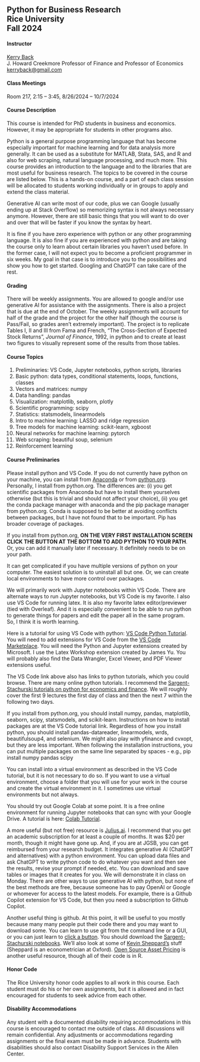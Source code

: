 ## Python for Business Research<br>Rice University<br>Fall 2024

#### Instructor

[Kerry Back](http://kerryback.com)
<br>
J. Howard Creekmore Professor of Finance and Professor of Economics<br>
<a href="mailto:kerryback@gmail.com">kerryback@gmail.com</a>

   
#### Class Meetings

Room 217, 2:15 -- 3:45, 8/26/2024 -- 10/7/2024

#### Course Description   

This course is intended for PhD students in business and economics.  However, it may be appropriate for students in other programs also.

Python is a general purpose programming language that has become especially important for machine learning and for data analysis more generally.  It can be used as a substitute for MATLAB, Stata, SAS, and R and also for web scraping, natural language processing, and much more.  This course provides an introduction to the language and to the 
libraries that are most useful for business research.  The topics to be covered in the course are listed below.  This is a hands-on course, and a part of each class session will be allocated to students working individually or in groups to apply and extend the class material.  

Generative AI can write most of our code, plus we can Google (usually ending up at Stack Overflow) so memorizing syntax is not always necessary anymore.  However, there are still basic things that you will want to do over and over that will be faster if you know the syntax by heart.  

It is fine if you have zero experience with python or any other programming language.  It is also fine if you are experienced with python and are taking the course only to learn about certain libraries you haven't used before.  In the former case, I will not expect you to become a proficient programmer in six weeks.  My goal in that case is to introduce you to the possibilities and show you how to get started.  Googling and ChatGPT can take care of the rest.

#### Grading

There will be weekly assignments.  You are allowed to google and/or use generative AI for assistance with the assignments.  There is also a project that is due at the end of October.  The weekly assignments will account for half of the grade and the project for the other half (though the course is Pass/Fail, so grades aren't extremely important).  The project is to replicate Tables I, II and III from Fama and French, "The Cross-Section of Expected Stock Returns", *Journal of Finance*, 1992, in python and to create at least two figures to visually represent some of the results from those tables.

#### Course Topics

1. Preliminaries: VS Code, Jupyter notebooks, python scripts, libraries
2. Basic python: data types, conditional statements, loops, functions, classes
3. Vectors and matrices: numpy
4. Data handling: pandas
5. Visualization: matplotlib, seaborn, plotly
6. Scientific programming: scipy
7. Statistics: statsmodels, linearmodels
8. Intro to machine learning: LASSO and ridge regression
9. Tree models for machine learning: scikit-learn, xgboost
10. Neural networks for machine learning: pytorch
11. Web scraping: beautiful soup, selenium
12. Reinforcement learning

#### Course Preliminaries

Please install python and VS Code. If you do not currently have python on your machine, you can install from [Anaconda](https://www.anaconda.com/download) or from [python.org](https://www.python.org/).  Personally, I install from python.org.  The differences are: (i) you get scientific packages from Anaconda but have to install them yourselves otherwise (but this is trivial and should not affect your choice), (ii) you get the conda package manager with anaconda and the pip package manager from python.org.  Conda is supposed to be better at avoiding conflicts between packages, but I have not found that to be important.  Pip has broader coverage of packages.  

If you install from python.org, **ON THE VERY FIRST INSTALLATION SCREEN CLICK THE BUTTON AT THE BOTTOM TO ADD PYTHON TO YOUR PATH**.  Or, you can add it manually later if necessary.  It definitely needs to be on your path.

It can get complicated if you have multiple versions of python on your computer.  The easiest solution is to uninstall all but one.  Or, we can create local environments to have more control over packages.

We will primarily work with Jupyter notebooks within VS Code.  There are alternate ways to run Jupyter notebooks, but VS Code is my favorite.  I also use VS Code for running latex.  It is also my favorite latex editor/previewer (tied with Overleaf).  And it is especially convenient to be able to run python to generate things for papers and edit the paper all in the same program.  So, I think it is worth learning.

Here is a tutorial for using VS Code with python: [VS Code Python Tutorial](https://code.visualstudio.com/docs/python/python-tutorial).
You will need to add extensions for VS Code from the [VS Code Marketplace](https://marketplace.visualstudio.com/vscode).  You will need the Python and Jupyter extensions created by Microsoft.  I use the Latex Workshop extension created by James Yu.  You will probably also find the Data Wrangler, Excel Viewer, and PDF Viewer extensions useful.

The VS Code link above also has links to python tutorials, which you could browse.  There are many online python tutorials.  I recommend the [Sargent-Stachurski tutorials on python for economics and finance](https://python-programming.quantecon.org/intro.html).  We will roughly cover the first 9 lectures the first day of class and then the next 7 within the following two days.

If you install from python.org, you should install numpy, pandas, matplotlib, seaborn, scipy, statsmodels, and scikit-learn.  Instructions on how to install packages are at the VS Code tutorial link.  Regardless of how you install python, you should install pandas-datareader, linearmodels, wrds, beautifulsoup4, and selenium.  We might also play with yfinance and cvxopt, but they are less important.  When following the installation instructions, you can put multiple packages on the same line separated by spaces - e.g., pip install numpy pandas scipy

You can install into a virtual environment as described in the VS Code tutorial, but it is not necessary to do so.  If you want to use a virtual environment, choose a folder that you will use for your work in the course and create the virtual environment in it.  I sometimes use virtual environments but not always.

You should try out Google Colab at some point.  It is a free online environment for running Jupyter notebooks that can sync with your Google Drive.  A tutorial is here: [Colab Tutorial](https://colab.research.google.com/drive/16pBJQePbqkz3QFV54L4NIkOn1kwpuRrj).

A more useful (but not free) resource is [Julius.ai](https://julius.ai/).  I recommend that you get an academic subscription for at least a couple of months.  It was $20 per month, though it might have gone up.  And, if you are at JGSB, you can get reimbursed from your research budget.  It integrates generative AI (ChatGPT and alternatives) with a python environment.  You can upload data files and ask ChatGPT to write python code to do whatever you want and then see the results, revise your prompt if needed, etc.  You can download and save tables or images that it creates for you.  We will demonstrate it in class on Monday.  There are other ways to use generative AI with python, but none of the best methods are free, because someone has to pay OpenAI or Google or whomever for access to the latest models.  For example, there is a Github Copilot extension for VS Code, but then you need a subscription to Github Copilot.

Another useful thing is github.  At this point, it will be useful to you mostly because many many  people put their code there and you may want to download some.  You can learn to use git from the command line or a GUI, or you can just learn to [click a button](https://stackoverflow.com/questions/6466945/fastest-way-to-download-a-github-repository).  You should download the [Sargent-Stachurski notebooks](https://github.com/QuantEcon/QuantEcon.py).  We'll also look at some of [Kevin Sheppard's](https://github.com/bashtage) stuff (Sheppard is an econometrician at Oxford).  [Open Source Asset Pricing](https://github.com/OpenSourceAP/CrossSection/) is another useful resource, though all of their code is in R.

#### Honor Code

The Rice University honor code applies to all work in this course.  Each student must do his or her own assignments, but it is allowed and in fact encouraged for students to seek advice from each other. 

#### Disability Accommodations

Any student with a documented disability requiring accommodations in this course is encouraged to
contact me outside of class. All discussions will remain confidential. Any adjustments or accommodations
regarding assignments or the final exam must be made in advance. Students with disabilities
should also contact Disability Support Services in the Allen Center.




